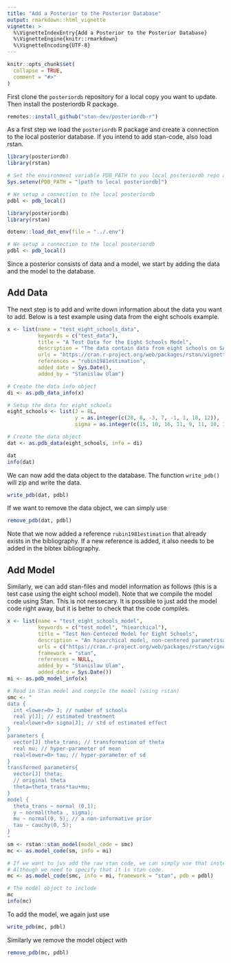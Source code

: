 ```yaml
---
title: "Add a Posterior to the Posterior Database"
output: rmarkdown::html_vignette
vignette: >
  %\VignetteIndexEntry{Add a Posterior to the Posterior Database}
  %\VignetteEngine{knitr::rmarkdown}
  %\VignetteEncoding{UTF-8}
---
```


```r
knitr::opts_chunk$set(
  collapse = TRUE,
  comment = "#>"
)
```

First clone the `posteriordb` repository for a local copy you want to update. Then install the posteriordb R package.

```r
remotes::install_github("stan-dev/posteriordb-r")
```

As a first step we load the `posteriordb` R package and create a connection to the local posterior database. If you intend to add stan-code, also load rstan.

```r
library(posteriordb)
library(rstan)

# Set the environment variable PDB_PATH to you local posteriordb repo as
Sys.setenv(PDB_PATH = "[path to local posteriordb]")

# We setup a connection to the local posteriordb
pdbl <- pdb_local()

```

```r
library(posteriordb)
library(rstan)

dotenv::load_dot_env(file = "../.env")

# We setup a connection to the local posteriordb
pdbl <- pdb_local()
```

Since a posterior consists of data and a model, we start by adding the data and the model to the database.

## Add Data

The next step is to add and write down information about the data you want to add. Below is a test example using data from the eight schools example.


```r
x <- list(name = "test_eight_schools_data",
          keywords = c("test_data"),
          title = "A Test Data for the Eight Schools Model",
          description = "The data contain data from eight schools on SAT scores.",
          urls = "https://cran.r-project.org/web/packages/rstan/vignettes/rstan.html",
          references = "rubin1981estimation",
          added_date = Sys.Date(),
          added_by = "Stanislaw Ulam")

# Create the data info object
di <- as.pdb_data_info(x)

# Setup the data for eight schools
eight_schools <- list(J = 8L,
                      y = as.integer(c(28, 8, -3, 7, -1, 1, 18, 12)),
                      sigma = as.integer(c(15, 10, 16, 11, 9, 11, 10, 18)))

# Create the data object
dat <- as.pdb_data(eight_schools, info = di)

dat
info(dat)
```


We can now add the data object to the database. The function ```write_pdb()``` will zip and write the data.

```r
write_pdb(dat, pdbl)
```

If we want to remove the data object, we can simply use

```r
remove_pdb(dat, pdbl)
```

Note that we now added a reference `rubin1981estimation` that already exists in the bibliography. If a new reference is added, it also needs to be added in the bibtex bibliography.



## Add Model

Similarly, we can add stan-files and model information as follows (this is a test case using the eight school model). Note that we compile the model code using Stan. This is not nessecary. It is possible to just add the model code right away, but it is better to check that the code compiles. 

```r
x <- list(name = "test_eight_schools_model",
          keywords = c("test_model", "hiearchical"),
          title = "Test Non-Centered Model for Eight Schools",
          description = "An hiearchical model, non-centered parametrisation.",
          urls = c("https://cran.r-project.org/web/packages/rstan/vignettes/rstan.html"),
          framework = "stan",
          references = NULL,
          added_by = "Stanislaw Ulam",
          added_date = Sys.Date())
mi <- as.pdb_model_info(x)

# Read in Stan model and compile the model (using rstan)
smc <- "
data {
  int <lower=0> J; // number of schools
  real y[J]; // estimated treatment
  real<lower=0> sigma[J]; // std of estimated effect
}
parameters {
  vector[J] theta_trans; // transformation of theta
  real mu; // hyper-parameter of mean
  real<lower=0> tau; // hyper-parameter of sd
}
transformed parameters{
  vector[J] theta;
  // original theta
  theta=theta_trans*tau+mu;
}
model {
  theta_trans ~ normal (0,1);
  y ~ normal(theta , sigma);
  mu ~ normal(0, 5); // a non-informative prior
  tau ~ cauchy(0, 5);
}
"
sm <- rstan::stan_model(model_code = smc)
mc <- as.model_code(sm, info = mi)

# If we want to jus add the raw stan code, we can simply use that instead.
# Although we need to specify that it is stan code.
mc <- as.model_code(smc, info = mi, framework = "stan", pdb = pdbl)

# The model object to include
mc
info(mc)
```

To add the model, we again just use
```r
write_pdb(mc, pdbl)
```

Similarly we remove the model object with
```r
remove_pdb(mc, pdbl)
```



